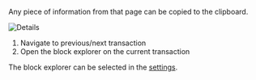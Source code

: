 
Any piece of information from that page can
be copied to the clipboard.

![Details](./details/2024-03-07_23-57-31.png)

1. Navigate to previous/next transaction
1. Open the block explorer on the current transaction

The block explorer can be selected in the
[settings](/settings/coin#explorer).
